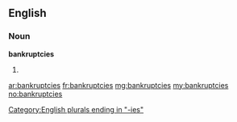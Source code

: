 ==English==

===Noun===
'''bankruptcies'''

# {{plural of|[[bankruptcy]]}}

[[Category:English plurals ending in "-ies"]]

[[ar:bankruptcies]]
[[fr:bankruptcies]]
[[mg:bankruptcies]]
[[my:bankruptcies]]
[[no:bankruptcies]]